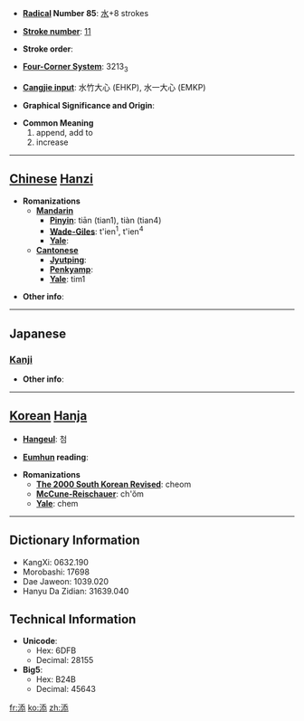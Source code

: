 * '''[[Wiktionary:Chinese radical index| Radical]] Number 85''': [[Wiktionary:Chinese radical index 水|水]]+8 strokes

* '''[[Wiktionary:Chinese total strokes index|Stroke number]]''': [[Wiktionary:Chinese total strokes index 11|11]]

* '''Stroke order''': 

* '''[[Wiktionary:Chinese four corner index|Four-Corner System]]''': 3213<sub>3</sub>

* '''[[Wiktionary:Chinese Cangjie index|Cangjie input]]''': 水竹大心 (EHKP), 水一大心 (EMKP)

* '''Graphical Significance and Origin''': 

* '''Common Meaning'''
*#append, add to
*# increase


----

== [[Chinese]] [[Hanzi]] ==

* '''Romanizations'''
** '''[[Mandarin]]'''
*** '''[[Pinyin]]''': tiān (tian1), tiàn (tian4)
*** '''[[Wade-Giles]]''': t'ien<sup>1</sup>, t'ien<sup>4</sup>
*** '''[[Yale]]''': 
** '''[[Cantonese]]'''
*** '''[[Jyutping]]''':
*** '''[[Penkyamp]]''': 
*** '''[[Yale]]''': tim1

* '''Other info''': 

----

==Japanese==
===[[Kanji]]===
{{kanji|on readings=[[てん]] (ten)|kun readings=[[そえる]] (soeru), [[そえ]] (soe), [[そう]] (sou)}}

* '''Other info''':  

----

== [[Korean]] [[Hanja]] ==

* '''[[Hangeul]]''': 첨

* '''[[Eumhun]] reading''': 

* '''Romanizations'''
** '''[[The 2000 South Korean Revised Romanization|The 2000 South Korean Revised]]''': cheom
** '''[[McCune-Reischauer]]''': ch'ŏm
** '''[[Yale]]''': chem

----

== Dictionary Information ==

* KangXi: 0632.190
* Morobashi: 17698
* Dae Jaweon: 1039.020
* Hanyu Da Zidian: 31639.040

== Technical Information ==

* '''Unicode''':
** Hex: 6DFB
** Decimal: 28155
* '''Big5''':
** Hex: B24B
** Decimal: 45643

[[fr:添]]
[[ko:添]]
[[zh:添]]